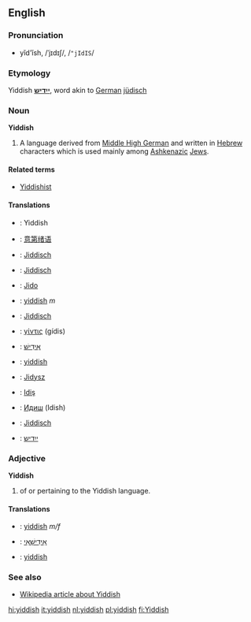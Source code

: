 ==English==
===Pronunciation===
*yĭd'ĭsh, /ˈjɪdɪʃ/, /<tt>"jIdIS</tt>/

===Etymology===
Yiddish '''[[ייִדיש]]''', word akin to [[German]] [[jüdisch]]

===Noun===
'''Yiddish'''

#A language derived from [[Middle High German]] and written in [[Hebrew]] characters which is used mainly among [[Ashkenazi|Ashkenazic]] [[Jew|Jews]].

====Related terms====
*[[Yiddishist]]

====Translations====

{{top}}
* {{ca}}: Yiddish
* {{zh}}: [[意第绪语]]
* {{da}}: [[Jiddisch]]
* {{nl}}: [[Jiddisch]]
* {{eo}}: [[Jido]]
* {{fr}}: [[yiddish]] ''m''
* {{de}}: [[Jiddisch]]
* {{gr}}: [[γίντις]] (g&iacute;dis)
{{mid}}
* {{he}}: [[אידיש|אִידִישׁ]]
* {{it}}: [[yiddish]] {{m}}
* {{pl}}: [[Jidysz]]
* {{ro}}: [[Idiş]]
* {{ru}}: [[Идиш]] (Idish)
* {{sv}}: [[Jiddisch]]
* {{yi}}: [[ייִדיש]]
{{bottom}}

===Adjective===
'''Yiddish'''

# of or pertaining to the Yiddish language.

====Translations====

{{top}}
* {{fr}}: [[yiddish]] ''m/f''
* {{he}}: [[אידישאי|אִידִישָׁאִי]]
{{mid}}
* {{it}}: [[yiddish]] {{m}}
{{bottom}}

===See also===
{{Interwiktionary|code=yi}}
*[[w:Yiddish language|Wikipedia article about Yiddish]]

[[hi:yiddish]]
[[it:yiddish]]
[[nl:yiddish]]
[[pl:yiddish]]
[[fi:Yiddish]]
